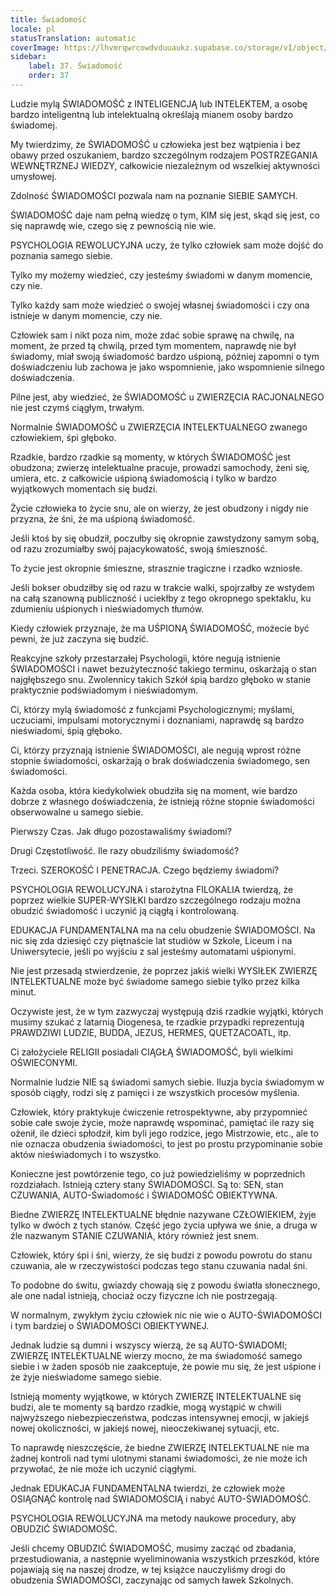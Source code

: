 ```yaml
---
title: Świadomość
locale: pl
statusTranslation: automatic
coverImage: https://lhvmrqwrcowdvduuaukz.supabase.co/storage/v1/object/public/strapi-uploads/small_cover-educacion-fundamental.webp-2d51a7828a2b1309555be27f7e2a61a0.webp
sidebar:
    label: 37. Świadomość
    order: 37
---
```

Ludzie mylą ŚWIADOMOŚĆ z INTELIGENCJĄ lub INTELEKTEM, a osobę bardzo inteligentną lub intelektualną określają mianem osoby bardzo świadomej.

My twierdzimy, że ŚWIADOMOŚĆ u człowieka jest bez wątpienia i bez obawy przed oszukaniem, bardzo szczególnym rodzajem POSTRZEGANIA WEWNĘTRZNEJ WIEDZY, całkowicie niezależnym od wszelkiej aktywności umysłowej.

Zdolność ŚWIADOMOŚCI pozwala nam na poznanie SIEBIE SAMYCH.

ŚWIADOMOŚĆ daje nam pełną wiedzę o tym, KIM się jest, skąd się jest, co się naprawdę wie, czego się z pewnością nie wie.

PSYCHOLOGIA REWOLUCYJNA uczy, że tylko człowiek sam może dojść do poznania samego siebie.

Tylko my możemy wiedzieć, czy jesteśmy świadomi w danym momencie, czy nie.

Tylko każdy sam może wiedzieć o swojej własnej świadomości i czy ona istnieje w danym momencie, czy nie.

Człowiek sam i nikt poza nim, może zdać sobie sprawę na chwilę, na moment, że przed tą chwilą, przed tym momentem, naprawdę nie był świadomy, miał swoją świadomość bardzo uśpioną, później zapomni o tym doświadczeniu lub zachowa je jako wspomnienie, jako wspomnienie silnego doświadczenia.

Pilne jest, aby wiedzieć, że ŚWIADOMOŚĆ u ZWIERZĘCIA RACJONALNEGO nie jest czymś ciągłym, trwałym.

Normalnie ŚWIADOMOŚĆ u ZWIERZĘCIA INTELEKTUALNEGO zwanego człowiekiem, śpi głęboko.

Rzadkie, bardzo rzadkie są momenty, w których ŚWIADOMOŚĆ jest obudzona; zwierzę intelektualne pracuje, prowadzi samochody, żeni się, umiera, etc. z całkowicie uśpioną świadomością i tylko w bardzo wyjątkowych momentach się budzi.

Życie człowieka to życie snu, ale on wierzy, że jest obudzony i nigdy nie przyzna, że śni, że ma uśpioną świadomość.

Jeśli ktoś by się obudził, poczułby się okropnie zawstydzony samym sobą, od razu zrozumiałby swój pajacykowatość, swoją śmieszność.

To życie jest okropnie śmieszne, strasznie tragiczne i rzadko wzniosłe.

Jeśli bokser obudziłby się od razu w trakcie walki, spojrzałby ze wstydem na całą szanowną publiczność i uciekłby z tego okropnego spektaklu, ku zdumieniu uśpionych i nieświadomych tłumów.

Kiedy człowiek przyznaje, że ma UŚPIONĄ ŚWIADOMOŚĆ, możecie być pewni, że już zaczyna się budzić.

Reakcyjne szkoły przestarzałej Psychologii, które negują istnienie ŚWIADOMOŚCI i nawet bezużyteczność takiego terminu, oskarżają o stan najgłębszego snu. Zwolennicy takich Szkół śpią bardzo głęboko w stanie praktycznie podświadomym i nieświadomym.

Ci, którzy mylą świadomość z funkcjami Psychologicznymi; myślami, uczuciami, impulsami motorycznymi i doznaniami, naprawdę są bardzo nieświadomi, śpią głęboko.

Ci, którzy przyznają istnienie ŚWIADOMOŚCI, ale negują wprost różne stopnie świadomości, oskarżają o brak doświadczenia świadomego, sen świadomości.

Każda osoba, która kiedykolwiek obudziła się na moment, wie bardzo dobrze z własnego doświadczenia, że istnieją różne stopnie świadomości obserwowalne u samego siebie.

Pierwszy Czas. Jak długo pozostawaliśmy świadomi?

Drugi Częstotliwość. Ile razy obudziliśmy świadomość?

Trzeci. SZEROKOŚĆ I PENETRACJA. Czego będziemy świadomi?

PSYCHOLOGIA REWOLUCYJNA i starożytna FILOKALIA twierdzą, że poprzez wielkie SUPER-WYSIŁKI bardzo szczególnego rodzaju można obudzić świadomość i uczynić ją ciągłą i kontrolowaną.

EDUKACJA FUNDAMENTALNA ma na celu obudzenie ŚWIADOMOŚCI. Na nic się zda dziesięć czy piętnaście lat studiów w Szkole, Liceum i na Uniwersytecie, jeśli po wyjściu z sal jesteśmy automatami uśpionymi.

Nie jest przesadą stwierdzenie, że poprzez jakiś wielki WYSIŁEK ZWIERZĘ INTELEKTUALNE może być świadome samego siebie tylko przez kilka minut.

Oczywiste jest, że w tym zazwyczaj występują dziś rzadkie wyjątki, których musimy szukać z latarnią Diogenesa, te rzadkie przypadki reprezentują PRAWDZIWI LUDZIE, BUDDA, JEZUS, HERMES, QUETZACOATL, itp.

Ci założyciele RELIGII posiadali CIĄGŁĄ ŚWIADOMOŚĆ, byli wielkimi OŚWIECONYMI.

Normalnie ludzie NIE są świadomi samych siebie. Iluzja bycia świadomym w sposób ciągły, rodzi się z pamięci i ze wszystkich procesów myślenia.

Człowiek, który praktykuje ćwiczenie retrospektywne, aby przypomnieć sobie całe swoje życie, może naprawdę wspominać, pamiętać ile razy się ożenił, ile dzieci spłodził, kim byli jego rodzice, jego Mistrzowie, etc., ale to nie oznacza obudzenia świadomości, to jest po prostu przypominanie sobie aktów nieświadomych i to wszystko.

Konieczne jest powtórzenie tego, co już powiedzieliśmy w poprzednich rozdziałach. Istnieją cztery stany ŚWIADOMOŚCI. Są to: SEN, stan CZUWANIA, AUTO-Świadomość i ŚWIADOMOŚĆ OBIEKTYWNA.

Biedne ZWIERZĘ INTELEKTUALNE błędnie nazywane CZŁOWIEKIEM, żyje tylko w dwóch z tych stanów. Część jego życia upływa we śnie, a druga w źle nazwanym STANIE CZUWANIA, który również jest snem.

Człowiek, który śpi i śni, wierzy, że się budzi z powodu powrotu do stanu czuwania, ale w rzeczywistości podczas tego stanu czuwania nadal śni.

To podobne do świtu, gwiazdy chowają się z powodu światła słonecznego, ale one nadal istnieją, chociaż oczy fizyczne ich nie postrzegają.

W normalnym, zwykłym życiu człowiek nic nie wie o AUTO-ŚWIADOMOŚCI i tym bardziej o ŚWIADOMOŚCI OBIEKTYWNEJ.

Jednak ludzie są dumni i wszyscy wierzą, że są AUTO-ŚWIADOMI; ZWIERZĘ INTELEKTUALNE wierzy mocno, że ma świadomość samego siebie i w żaden sposób nie zaakceptuje, że powie mu się, że jest uśpione i że żyje nieświadome samego siebie.

Istnieją momenty wyjątkowe, w których ZWIERZĘ INTELEKTUALNE się budzi, ale te momenty są bardzo rzadkie, mogą wystąpić w chwili najwyższego niebezpieczeństwa, podczas intensywnej emocji, w jakiejś nowej okoliczności, w jakiejś nowej, nieoczekiwanej sytuacji, etc.

To naprawdę nieszczęście, że biedne ZWIERZĘ INTELEKTUALNE nie ma żadnej kontroli nad tymi ulotnymi stanami świadomości, że nie może ich przywołać, że nie może ich uczynić ciągłymi.

Jednak EDUKACJA FUNDAMENTALNA twierdzi, że człowiek może OSIĄGNĄĆ kontrolę nad ŚWIADOMOŚCIĄ i nabyć AUTO-ŚWIADOMOŚĆ.

PSYCHOLOGIA REWOLUCYJNA ma metody naukowe procedury, aby OBUDZIĆ ŚWIADOMOŚĆ.

Jeśli chcemy OBUDZIĆ ŚWIADOMOŚĆ, musimy zacząć od zbadania, przestudiowania, a następnie wyeliminowania wszystkich przeszkód, które pojawiają się na naszej drodze, w tej książce nauczyliśmy drogi do obudzenia ŚWIADOMOŚCI, zaczynając od samych ławek Szkolnych.

